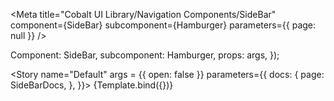 
<Meta
  title="Cobalt UI Library/Navigation Components/SideBar"
  component={SideBar}
  subcomponent={Hamburger}
  parameters={{ page: null }}
/>

  Component: SideBar,
  subcomponent: Hamburger,
  props: args,
});

<Story
  name="Default"
    args = {{
      open: false
    }}
  parameters={{
    docs: {
      page: SideBarDocs,
    },
  }}>
  {Template.bind({})}
</Story>
